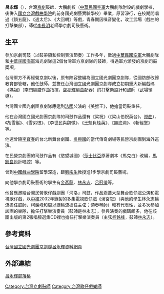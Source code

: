 '''呂永輝'''（{{bd|1969年|||}}），台灣[[京劇|京劇]]鼓師、大鵬劇校（[[中華民國空軍|中華民國空軍]]大鵬劇隊附設的戲劇學校，後併入[[國立台灣戲曲學院|國立台灣戲曲學院]]的前身國光劇藝實驗學校）畢業，原習淨行，在校期間唱過《鎖五龍》、《遇太后》、《大回朝》等戲，青春期因嗓音變化，改工武場（戲曲的打擊樂部），師從[[李長明|李長明]]老師學京劇司鼓藝術。

==生平==

參加京劇司鼓（以鼓帶領和控制表演節奏）工作多年，做過[[中華民國空軍|中華民國空軍]]大鵬劇隊和[[中華民國海軍|中華民國海軍]]海光劇隊這2個台灣軍方京劇隊的鼓師，得過軍方頒發的京劇司鼓獎項。

台灣軍方不再經營京劇以後，原有陣容整編為國立國光劇團京劇隊，從國防部改歸教育部管轄，他任鼓師，並擔任台灣國立國光劇團京劇隊成立初期重大新編戲碼《媽祖》（[[李門|李門]]編腔作曲指揮，[[盧亮輝|盧亮輝]]編曲配器）的打擊樂設計和鼓師（武場領導）。

台灣國立國光劇團京劇隊應邀到[[法國|法國]]公演的《美猴王》，他擔當司鼓重任。

他在台灣國立國光劇團京劇隊的司鼓作品還有《梁祝》（《梁山伯祝英台》，[[崑曲|崑曲]]）、《胡雪巖》、《雪弟恨》、《李世民與魏徵》、《王魁負桂英》、《無底洞》、《斬經堂》等。

他還曾隨[[李寶春|李寶春]]的台北新舞台劇團、[[吳興國|吳興國]]的當代傳奇劇場等民營京劇團到海外巡演。

在民營京劇團的司鼓作品有《慾望城國》（[[莎士比亞|莎士比亞]]原著劇本《馬克白》改編，[[馬錦良|馬錦良]]設計唱腔）等。

曾到[[中國戲曲學院|中國戲曲學院]]留學深造，跟[[劉宗生|劉宗生]]教授進1步學京劇司鼓藝術。

向他學京劇司鼓藝術的學生有[[金彥龍|金彥龍]]、[[林永志|林永志]]、[[呂冠儀|呂冠儀]]等。

他曾應邀給台灣民營歌仔戲劇團「河洛」司鼓，作品涵蓋大型舞台歌仔戲公演和電視歌仔戲，以[[中視|中視]]2002年錄製的多集電視歌仔戲《漢宮怨》（與他的學生林永志輪流擔任鼓師，[[柯銘峰|柯銘峰]]和[[周以謙|周以謙]]輪流擔任主弦；領奏琴師）較有代表性，並多次參加該團的樂隊，擔任打擊樂演奏員（鼓師是林永志），參與演奏的戲碼頗多，他在該團出版的第2張唱腔選集CD裡也擔任打擊樂演奏員（主弦[[柯銘峰|柯銘峰]]，鼓師[[林永志|林永志]]）。

==參考資料==
[http://www.kk.gov.tw/onweb.jsp?webno=333333330:&webitem_no=63 台灣國立國光劇團京劇隊呂永輝資料網頁]{{Wayback|url=http://www.kk.gov.tw/onweb.jsp?webno=333333330:&webitem_no=63 |date=20071029033911 }}
==外部連結==
[http://tw.myblog.yahoo.com/jw!vLY5ztqfHRrsA1.CVSTKA6A-/ 呂永輝部落格]{{dead link|date=2018年2月 |bot=InternetArchiveBot |fix-attempted=yes }}

[[Category:台灣京劇鼓師|Category:台灣京劇鼓師]]
[[Category:台灣歌仔戲樂師|Category:台灣歌仔戲樂師]]